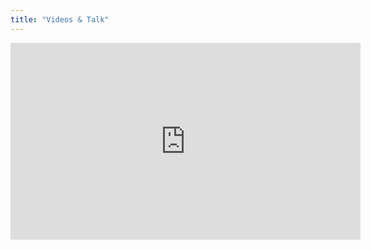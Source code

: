 ```yaml
---
title: "Videos & Talk"
---
```


<iframe
  width="560"
  height="315"
  src="https://www.youtube.com/embed/2MM_itDVOAw"
  title="YouTube video player"
  frameborder="0"
  allow="accelerometer; autoplay; clipboard-write; encrypted-media; gyroscope; picture-in-picture; web-share"
  allowfullscreen
></iframe>
